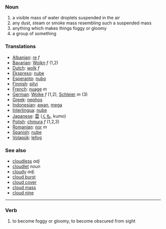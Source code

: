 === Noun ===
# a visible mass of water droplets suspended in the air
# any dust, steam or smoke mass resembling such a suspended mass
# anything which makes things foggy or gloomy
# a group of something

=== Translations ===

*[[Albanian]]: [[re]] ''f''
*[[Bavarian]]: [[Woikn]] ''f'' (1,2)
*[[Dutch]]: [[wolk]] ''f''
*[[Ekspreso]]: [[nube]]
*[[Esperanto]]: [[nubo]]
*[[Finnish]]: [[pilvi]]
*[[French]]: [[nuage]] ''m''
*[[German]]: [[Wolke]] ''f'' (1,2), [[Schleier]] ''m'' (3)
*[[Greek]]: [[nephos]]
*[[Indonesian]]: [[awan]], [[mega]]
*[[Interlingua]]: [[nube]]
*[[Japanese]]: [[雲]] ([[くも]], kumo)
*[[Polish]]: [[chmura]] ''f'' (1,2,3)
*[[Romanian]]: [[nor]] ''m''
*[[Spanish]]: [[nube]]
*[[Volapük]]: [[lefog]]

=== See also ===
*[[cloudless]] ''adj''
*[[cloudlet]] ''noun''
*[[cloudy]] ''adj.''
*[[cloud burst]]
*[[cloud cover]]
*[[cloud mass]]
*[[cloud nine]]

----

=== Verb ===
# to become foggy or gloomy, to become obscured from sight